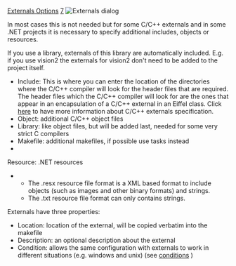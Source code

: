 [[Property:title|Externals Options]]
[[Property:weight|7]]
[[Image:external-options|Externals dialog]]  

In most cases this is not needed but for some C/C++ externals and in some .NET projects it is necessary to specify additional includes, objects or resources.

If you use a library, externals of this library are automatically included. E.g. if you use vision2 the externals for vision2 don't need to be added to the project itself.
* Include: This is where you can enter the location of the directories where the C/C++ compiler will look for the header files that are required. The header files which the C/C++ compiler will look for are the ones that appear in an encapsulation of a C/C++ external in an Eiffel class. Click [[External features: Introduction|here]]  to have more information about C/C++ externals specification.
* Object: additional C/C++ object files
* Library: like object files, but will be added last, needed for some very strict C compilers
* Makefile: additional makefiles, if possible use tasks instead
*  
Resource: .NET resources
** The .resx resource file format is a XML based format to include objects (such as images and other binary formats) and strings.
** The .txt resource file format can only contains strings.

Externals have three properties: 
* Location: location of the external, will be copied verbatim into the makefile
* Description: an optional description about the external
* Condition: allows the same configuration with externals to work in different situations (e.g. windows and unix) (see [[General Target Options|conditions]] ) 




